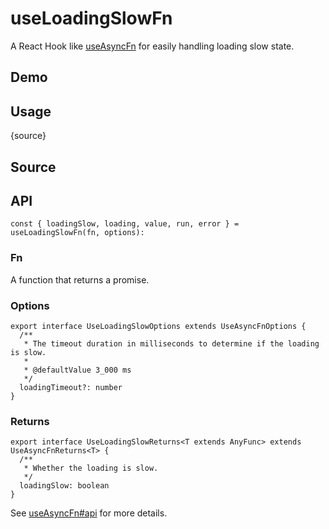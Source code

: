 # useLoadingSlowFn


<HooksType category="Utilities" />

<NotReleased />

A React Hook like [useAsyncFn](/reference/use-async-fn) for easily handling loading slow state.

## Demo


<App />

## Usage


<RawCode>{source}</RawCode>

## Source


<Source />

## API

```tsx
const { loadingSlow, loading, value, run, error } = useLoadingSlowFn(fn, options):
```

### Fn

A function that returns a promise.

### Options

```tsx
export interface UseLoadingSlowOptions extends UseAsyncFnOptions {
  /**
   * The timeout duration in milliseconds to determine if the loading is slow.
   * 
   * @defaultValue 3_000 ms
   */
  loadingTimeout?: number
}
```

### Returns

```tsx
export interface UseLoadingSlowReturns<T extends AnyFunc> extends UseAsyncFnReturns<T> {
  /**
   * Whether the loading is slow.
   */
  loadingSlow: boolean
}
```

See [useAsyncFn#api](/reference/use-async-fn/#api) for more details.
